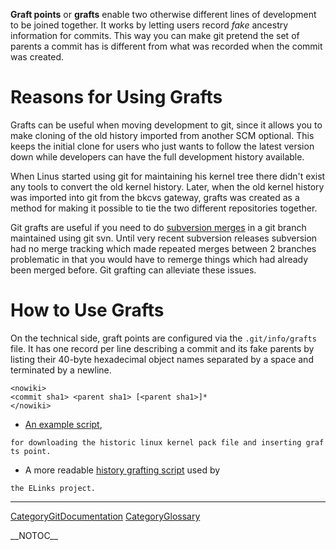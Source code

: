 <b>Graft points</b> or <b>grafts</b> enable two otherwise different
lines of development to be joined together. It works by letting
users record <i>fake</i> ancestry information for commits.
This way you can make git pretend the set of parents a commit has
is different from what was recorded when the commit was created.

= Reasons for Using Grafts =

Grafts can be useful when moving development to git, since it allows you
to make cloning of the old history imported from another SCM optional.
This keeps the initial clone for users who just wants to follow the
latest version down while developers can have the full development
history available.

When Linus started using git for maintaining his kernel tree
there didn't exist any tools to convert the old kernel history.
Later, when the old kernel history was imported into git from
the bkcvs gateway, grafts was created as a method for making
it possible to tie the two different repositories together.

Git grafts are useful if you need to do [[http://radorant.blogspot.com/2009/06/use-git-to-do-your-svn-merges.html|subversion merges]] in a git branch maintained using git svn.  Until very recent subversion releases subversion had no merge tracking which made repeated merges between 2 branches problematic in that you would have to remerge things which had already been merged before.  Git grafting can alleviate these issues.

= How to Use Grafts =

On the technical side, graft points are configured via
the <code><nowiki>.git/info/grafts</nowiki></code> file. It has one record per line
describing a commit and its fake parents by listing their
40-byte hexadecimal object names separated by a space and
terminated by a newline. <pre><nowiki>
<commit sha1> <parent sha1> [<parent sha1>]*
</nowiki></pre>

* [[http://www.ussg.iu.edu/hypermail/linux/kernel/0604.0/1249.html|An example script]],
 for downloading the historic linux kernel pack file and inserting grafts point.

* A more readable [[http://repo.or.cz/w/elinks.git?a=blob;f=contrib/grafthistory.sh;hb=HEAD|history grafting script]] used by
 the ELinks project.

----
[[CategoryGitDocumentation]]
[[CategoryGlossary]]

__NOTOC__